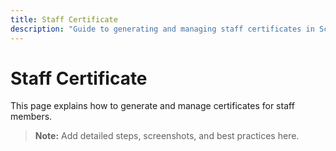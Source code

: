 ```yaml
---
title: Staff Certificate
description: "Guide to generating and managing staff certificates in School CRM."
---
```


# Staff Certificate

This page explains how to generate and manage certificates for staff members.

> **Note:** Add detailed steps, screenshots, and best practices here. 